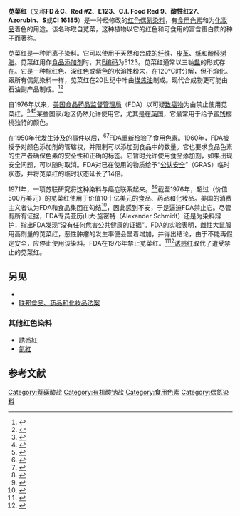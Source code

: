 {{roughtranslation|time=2020-11-9T21:12+08:00}}
{{chembox
|Watchedfields=changed
|verifiedrevid=443304690
|ImageFile=Amaranth new.png
|ImageSize=
|ImageFile1=Amaranth (dye) ball-and-stick.png|ImageSize1=
|Name=苋菜红
|IUPACName=Trisodium (4''E'')-3-oxo-4-[(4-sulfonato-1-naphthyl)hydrazono]naphthalene-2,7-disulfonate
<!-- |IUPACNameZh = (4''E'')-3-氧亚基-4-[(4-磺酸萘-1-基)腙基]萘-2,7-二磺酸钠 -->
|OtherNames=FD&C Red No. 2,<br>E123,<br>C.I. Food Red 9,<br>Acid Red 27,<br>Azorubin S,<br>C.I. 16185
|Section1={{Chembox Identifiers
| ChemSpiderID_Ref = {{chemspidercite|correct|chemspider}}
| ChemSpiderID = 21169821
| UNII_Ref = {{fdacite|correct|FDA}}
| UNII = 37RBV3X49K
| EC_number = 213-022-2
| DTXSID = DTXSID2021232
| ChEBI = 34533
| ChEMBL = 2104005
| KEGG = C14760
| InChI = 1/C20H14N2O10S3.3Na/c23-20-18(35(30,31)32)10-11-9-12(33(24,25)26)5-6-13(11)19(20)22-21-16-7-8-17(34(27,28)29)15-4-2-1-3-14(15)16;;;/h1-10,23H,(H,24,25,26)(H,27,28,29)(H,30,31,32);;;/q;3*+1/p-3
| InChIKey = WLDHEUZGFKACJH-DFZHHIFOAW
| StdInChI_Ref = {{stdinchicite|correct|chemspider}}
| StdInChI = 1S/C20H14N2O10S3.3Na/c23-20-18(35(30,31)32)10-11-9-12(33(24,25)26)5-6-13(11)19(20)22-21-16-7-8-17(34(27,28)29)15-4-2-1-3-14(15)16;;;/h1-10,23H,(H,24,25,26)(H,27,28,29)(H,30,31,32);;;/q;3*+1/p-3
| StdInChIKey_Ref = {{stdinchicite|correct|chemspider}}
| StdInChIKey = WLDHEUZGFKACJH-UHFFFAOYSA-K
| CASNo_Ref = {{cascite|correct|CAS}}
| CASNo =915-67-3
| PubChem =13506
| SMILES = [Na+].[Na+].[Na+].[O-]S(=O)(=O)c4ccc(N=Nc1c2ccc(cc2cc(c1O)S([O-])(=O)=O)S([O-])(=O)=O)c3ccccc34
}}|Section2={{Chembox Properties
| Formula =C<sub>20</sub>H<sub>11</sub>N<sub>2</sub>Na<sub>3</sub>O<sub>10</sub>S<sub>3</sub>
| MolarMass =604.47305
| Appearance = 暗红色固体
| Density =
| MeltingPt = {{convert|120|C|K}}（分解）
| BoilingPt =
| Solubility =
  }}
|Section3={{Chembox Hazards
| MainHazards =
| FlashPt =
| AutoignitionPt = 
| GHSPictograms = {{GHS07}}
| GHSSignalWord = Warning
| HPhrases = {{H-phrases|315|319|335}}
| PPhrases = {{P-phrases|261|264|271|280|302+352|304+340|305+351+338|312|321|332+313|337+313|362|403+233|405|501}}
  }}}}

'''苋菜红'''（又称'''FD＆C'''、'''Red #2'''、'''E123'''、'''C.I. Food Red 9'''、'''酸性红27'''、'''Azorubin'''、'''S'''或'''CI 16185'''）是一种经修改的[[红色|红色]][[偶氮染料|偶氮染料]]，有[[食用色素|食用色素]]和为[[化妝品|化妝品]]着色的用途。该名称取自苋菜，这种植物以它的红色和可食用的富含蛋白质的种子而著称。

苋菜红是一种阴离子染料。它可以使用于天然和合成的[[纤维|纤维]]、[[皮革|皮革]]、[[纸|纸]]和[[酚醛树脂|酚醛树脂]]。苋菜红用作[[食品添加剂|食品添加剂]]时，其[[E编码|E编码]]为E123。苋菜红通常以三钠[[盐_(化学)|盐]]的形式存在。它是一种棕红色、深红色或紫色的水溶性粉末，在120℃时分解，但不熔化。跟所有偶氮染料一样，苋菜红在20世纪中叶由[[煤焦油|煤焦油]]制成。现代合成物更可能由石油副产品制成。<ref>{{Cite web|title=Amaranth E123|url=http://www.lookcut.com/tools/food-additives/amaranth-e123.html|accessdate=August 15, 2014|date=2004–2010|publisher=LOOKCUT, INC.|archive-date=2020-11-09|archive-url=https://web.archive.org/web/20201109141158/http://www.lookcut.com/tools/food-additives/amaranth-e123.html|dead-url=no}}</ref><ref>{{Cite web|title=Aniline Wood Dye, Coal Tar Dyes|url=http://www.craftsman-style.info/finishing/014-aniline.htm|accessdate=August 15, 2014|date=2005–2012|work=Craftsman Style|publisher=International Styles Network|archive-date=2020-07-25|archive-url=https://web.archive.org/web/20200725042949/http://www.craftsman-style.info/finishing/014-aniline.htm|dead-url=no}}</ref>

自1976年以来，[[美国食品药品监督管理局|美国食品药品监督管理局]]（FDA）以可疑[[致癌物|致癌物]]为由禁止使用苋菜红。<ref>{{Citation|quote=Be award that the following color additives are not on the list for use in food products in the United States. a. Amaranth (C.I. 16185, EEC No E123, formerly certifiable as FD&C Red No 2)|url=https://www.fda.gov/downloads/Food/GuidanceComplianceRegulatoryInformation/ComplianceEnforcement/ucm072848.pdf|title=Compliance Program Guidance Manual: Domestic Food Safety (FY07-08)|page=6|publisher=[[Food_and_Drug_Administration|Food and Drug Administration]]|date=November 9, 2008|accessdate=2020-11-09|archive-date=2017-02-15|archive-url=https://web.archive.org/web/20170215171030/http://www.fda.gov/downloads/Food/GuidanceComplianceRegulatoryInformation/ComplianceEnforcement/ucm072848.pdf|dead-url=no}}</ref><ref>{{Citation|title=Color Additives Fact Sheet|publisher=[[Food_and_Drug_Administration_(United_States)|U. S. Food and Drug Administration]]'s Center for Food Safety and Applied Nutrition|date=July 30, 2001|url=http://www.cfsan.fda.gov/~dms/cos-221.html|archiveurl=https://web.archive.org/web/20011117164702/http://www.cfsan.fda.gov/~dms/cos-221.html|archivedate=November 17, 2001}}</ref><ref>{{Citation|title=OVERVIEW OF FOOD COLOR ADDITIVES, Prepared for the USDA National Organic Program and the National Organic Standards Board|date=October 14, 2005|pages=1 and 7|publisher=[[Agricultural_Marketing_Service|Agricultural Marketing Service]] ([[United_States_Department_of_Agriculture|United States Department of Agriculture]])|url=http://www.ams.usda.gov/AMSv1.0/getfile?dDocName=STELPRDC5057347|access-date=August 15, 2014|archive-date=2010-03-09|archive-url=https://web.archive.org/web/20100309133752/http://www.ams.usda.gov/AMSv1.0/getfile?dDocName=STELPRDC5057347|dead-url=no}}</ref>某些国家/地区仍然允许使用它，尤其是在[[英国|英国]]，它最常用于给予[[蜜饯|蜜饯]]樱桃独特的颜色。

在1950年代发生涉及{{le|酸橙20|Acid Orange 20}}的事件以后，<ref>{{Cite book|url=https://books.google.com/books?id=ob4PAAAAIAAJ&q=FD%26C+Orange+number+1+Halloween+candy&dq=FD%26C+Orange+number+1+Halloween+candy|title=Science News Letter, Volumes 65-66|publisher=Science Service|date=January 30, 1954|page=95|access-date=2020-11-09|archive-date=2020-07-25|archive-url=https://web.archive.org/web/20200725042623/https://books.google.com/books?id=ob4PAAAAIAAJ&q=FD%26C+Orange+number+1+Halloween+candy&dq=FD%26C+Orange+number+1+Halloween+candy|dead-url=no}}</ref><ref name="Toxicology">{{Cite book|url=https://books.google.com/books?id=zqLLa-MI8k0C&printsec=frontcover&dq=Toxicology+Omaye&q=Amaranth|title=Food and Nutritional Toxicology|first=Stanley T.|last=Omaye|page=257|publisher=CRC Press LLC|year=2004|isbn=0-203-48530-0|access-date=2020-11-09|archive-date=2020-07-25|archive-url=https://web.archive.org/web/20200725041933/https://books.google.com/books?id=zqLLa-MI8k0C&printsec=frontcover&dq=Toxicology+Omaye&q=Amaranth|dead-url=no}}</ref>FDA重新检验了食用色素。1960年，FDA被授予对颜色添加剂的管辖权，并限制可以添加到食品中的数量。它也要求食品色素的生产者确保色素的安全性和正确的标签。它暂时允许使用食品添加剂，如果出现安全问题，可以随时取消。FDA对已在使用的物质给予“[[公认安全|公认安全]]”（GRAS）临时状态，并将苋菜红的临时状态延长了14倍。

1971年，一项苏联研究将这种染料与癌症联系起来。<ref>{{Cite web|title=Why Red M&M's Disappeared for a Decade|url=https://priceonomics.com/why-red-mandms-disappeared-for-a-decade/|accessdate=2016-08-16|date=|publisher=Pricenomics|quote=|archive-date=2020-11-08|archive-url=https://web.archive.org/web/20201108091122/https://priceonomics.com/why-red-mandms-disappeared-for-a-decade/|dead-url=no}}</ref><ref name="Toxicology">{{Cite book|url=https://books.google.com/books?id=zqLLa-MI8k0C&printsec=frontcover&dq=Toxicology+Omaye&q=Amaranth|title=Food and Nutritional Toxicology|first=Stanley T.|last=Omaye|page=257|publisher=CRC Press LLC|year=2004|isbn=0-203-48530-0}}</ref>截至1976年，超过{{Convert|1000000|lb}}（价值500万美元）的苋菜红使用于价值10十亿美元的食品、药品和化妆品。美国的消费主义者认为FDA和食品集团在勾结<ref name="NewSci">{{Cite journal|title=Washington View: FDA in difficulties|url=https://books.google.com/books?id=0C1mPFyQYloC&pg=PA600&dq=Alexander+Schmidt+FDA+no+evidence&q=Alexander%20Schmidt%20FDA%20no%20evidence|last=Greenberg|first=Dan|date=4 December 1975|journal=New Scientist|publisher=New Science Publications|issue=978|location=London|volume=64|page=600|access-date=2020-11-09|archive-date=2020-11-20|archive-url=https://web.archive.org/web/20201120094055/https://books.google.com/books?id=0C1mPFyQYloC&pg=PA600&dq=Alexander+Schmidt+FDA+no+evidence&q=Alexander%20Schmidt%20FDA%20no%20evidence|dead-url=no}}</ref>，因此感到不安，于是逼迫FDA禁止它。尽管有所有证据，FDA专员亚历山大·施密特（Alexander Schmidt）还是为染料辩护，指出FDA发现“没有任何危害公共健康的证据”。FDA的实验表明，雌性大鼠服用高剂量的苋菜红，恶性肿瘤的发生率便会显着增加，并得出结论，由于不能再假定安全，应停止使用该染料。FDA在1976年禁止苋菜红。<ref name="time">{{Cite news|first=|author=|authorlink=|title=Death of a Dye|url=http://www.time.com/time/magazine/article/0,9171,945520,00.html|work=[[Time_magazine|TIME magazine]]|date=February 2, 1976|accessdate=2009-07-07|archive-date=2010-04-04|archive-url=https://web.archive.org/web/20100404162345/http://www.time.com/time/magazine/article/0,9171,945520,00.html|dead-url=yes}}</ref><ref>{{Cite news|first=|author=|authorlink=|title=Burger Backs Red Dye Ban Pending Rule|url=https://pqasb.pqarchiver.com/courant/access/959307712.html?dids=959307712:959307712&FMT=ABS&FMTS=ABS:AI&date=Feb+14%2C+1976&author=&pub=The+Hartford+Courant&desc=Burger+Backs+Red+Dye+Ban+Pending+Rule&pqatl=google|work=[[The_Hartford_Courant|The Hartford Courant]]|date=February 14, 1976|accessdate=2009-07-07|archive-date=2012-10-21|archive-url=https://web.archive.org/web/20121021133151/http://pqasb.pqarchiver.com/courant/access/959307712.html?dids=959307712:959307712&FMT=ABS&FMTS=ABS:AI&date=Feb+14,+1976&author=&pub=The+Hartford+Courant&desc=Burger+Backs+Red+Dye+Ban+Pending+Rule&pqatl=google|dead-url=no}}</ref>[[诱惑红|诱惑红]]取代了遭受禁止的苋菜红。

== 另见 ==

* {{Link-en|苋菜红 (颜色)|Amaranth (color)}}
* [[联邦食品、药品和化妆品法案|联邦食品、药品和化妆品法案]]

=== 其他红色染料 ===

* [[誘惑紅|誘惑紅]]
* [[氮紅|氮紅]]

== 参考文献 ==
{{Reflist|30em}}
[[Category:萘磺酸盐|Category:萘磺酸盐]]
[[Category:有机酸钠盐|Category:有机酸钠盐]]
[[Category:食用色素|Category:食用色素]]
[[Category:偶氮染料|Category:偶氮染料]]